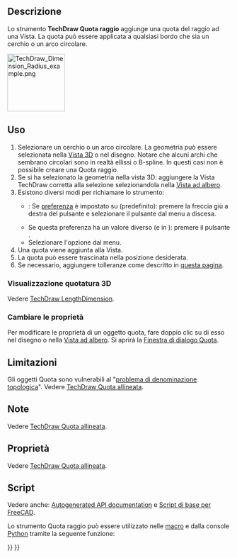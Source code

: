 <languages/>

{{Docnav/it
|[[TechDraw_VerticalDimension/it|Quota verticale]]
|[[TechDraw_DiameterDimension/it|Quota diametro]]
|[[TechDraw_Workbench/it|TechDraw]]
|IconL=TechDraw_VerticalDimension.svg
|IconR=TechDraw_DiameterDimension.svg
|IconC=Workbench_TechDraw.svg
}}

{{GuiCommand/it
|Name=TechDraw RadiusDimension
|Name/it=TechDraw Quota raggio
|MenuLocation=TechDraw → Quotatura → Inserisci Quota raggio
|Workbenches=[[TechDraw_Workbench/it|TechDraw]]
|SeeAlso=[[TechDraw_DiameterDimension/it|Quota diametro]]
}}

<span id="Description"></span>
==Descrizione==

Lo strumento '''TechDraw Quota raggio''' aggiunge una quota del raggio ad una Vista. La quota può essere applicata a qualsiasi bordo che sia un cerchio o un arco circolare.

[[Image:TechDraw_Dimension_Radius_example.png|130px]]
{{Caption|Quotatura di un cerchio, indicando il raggio}}

<span id="Usage"></span>
==Uso==

# Selezionare un cerchio o un arco circolare. La geometria può essere selezionata nella [[3D_view/it|Vista 3D]] o nel disegno. Notare che alcuni archi che sembrano circolari sono in realtà ellissi o B-spline. In questi casi non è possibile creare una Quota raggio.
# Se si ha selezionato la geometria nella vista 3D: aggiungere la Vista TechDraw corretta alla selezione selezionandola nella [[Tree_view/it|Vista ad albero]].
# Esistono diversi modi per richiamare lo strumento:
#* {{Version/it|1.0}}: Se {{MenuCommand|Strumenti di quotatura}} [[TechDraw_Preferences/it#Quotatura|preferenza]] è impostato su {{Value|Strumento singolo}} (predefinito): premere la freccia giù a destra del pulsante {{Button|[[Image:TechDraw_Dimension.svg||x16px]][[Image:Toolbar_flyout_arrow.svg|x16px]]}} e selezionare il pulsante {{MenuCommand|[[Image:TechDraw_RadiusDimension.svg|16px]] Inserisci Quota Raggio}} dal menu a discesa.
#* Se questa preferenza ha un valore diverso (e in {{VersionMinus/it|0.21}}): premere il pulsante {{Button|[[Image:TechDraw_RadiusDimension.svg|16px]] [[TechDraw_RadiusDimension/it|Inserisci Quota Raggio]]}} .
#* Selezionare l'opzione {{MenuCommand|TechDraw → Quotatura → [[Image:TechDraw_RadiusDimension.svg|16px]] Inserisci Quota raggio}} dal menu.
# Una quota viene aggiunta alla Vista.
# La quota può essere trascinata nella posizione desiderata.
# Se necessario, aggiungere tolleranze come descritto in [[TechDraw_Geometric_dimensioning_and_tolerancing/it#Tolleranze|questa pagina]].

<span id="Display_3D_measurement"></span>
===Visualizzazione quotatura 3D===

Vedere [[TechDraw_LengthDimension/it#Display_3D_measurement|TechDraw LengthDimension]].

<span id="Change_properties"></span>
===Cambiare le proprietà===

Per modificare le proprietà di un oggetto quota, fare doppio clic su di esso nel disegno o nella [[Tree_view/it|Vista ad albero]]. Si aprirà la [[TechDraw_LengthDimension/it#Finestra di dialogo Quota|Finestra di dialogo Quota]].

<span id="Limitations"></span>
==Limitazioni==

Gli oggetti Quota sono vulnerabili al "[[Topological_naming_problem/it|problema di denominazione topologica]]". Vedere [[TechDraw_LengthDimension/it|TechDraw Quota allineata]].

<span id="Notes"></span>
==Note==

Vedere [[TechDraw_LengthDimension/it#Note|TechDraw Quota allineata]].

<span id="Properties"></span>
==Proprietà==

Vedere [[TechDraw_LengthDimension/it#Proprietà|TechDraw Quota allineata]].

<span id="Scripting"></span>
==Script==

Vedere anche: [https://freecad.github.io/SourceDoc/ Autogenerated API documentation] e [[FreeCAD_Scripting_Basics/it|Script di base per FreeCAD]].

Lo strumento Quota raggio può essere utilizzato nelle [[Macros/it|macro]] e dalla console [[Python/it|Python]] tramite la seguente funzione:

{{Code|code=
dim1 = FreeCAD.ActiveDocument.addObject("TechDraw::DrawViewDimension", "Dimension")
dim1.Type = "Radius"
dim1.References2D=[(view1, "Edge1")]
page.addView(dim1)
}}


{{Docnav/it
|[[TechDraw_VerticalDimension/it|Quota verticale]]
|[[TechDraw_DiameterDimension/it|Quota diametro]]
|[[TechDraw_Workbench/it|TechDraw]]
|IconL=TechDraw_VerticalDimension.svg
|IconR=TechDraw_DiameterDimension.svg
|IconC=Workbench_TechDraw.svg
}}

{{TechDraw Tools navi{{#translation:}}}}
{{Userdocnavi{{#translation:}}}}